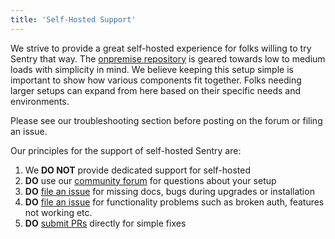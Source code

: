 ```yaml
---
title: 'Self-Hosted Support'
---
```


We strive to provide a great self-hosted experience for folks willing to try Sentry that way. The [onpremise repository](https://github.com/getsentry/onpremise) is geared towards low to medium loads with simplicity in mind. We believe keeping this setup simple is important to show
how various components fit together. Folks needing larger setups can expand from here based on their specific needs and environments.

<Alert title="Note" level="info">
Please see our <Link to="/self-hosted/#troubleshooting">troubleshooting section</Link> before posting on the forum or filing an issue.
</Alert>

Our principles for the support of self-hosted Sentry are:

1. We **DO NOT** provide dedicated support for self-hosted
2. **DO** use our [community forum](https://forum.sentry.io/c/on-premise) for questions about your setup
3. **DO** [file an issue](https://github.com/getsentry/onpremise/issues/new/choose) for missing docs, bugs during upgrades or installation
4. **DO** [file an issue](https://github.com/getsentry/sentry/issues/new/choose) for functionality problems such as broken auth, features not working etc.
5. **DO** [submit PRs](https://github.com/getsentry/onpremise/compare) directly for simple fixes
